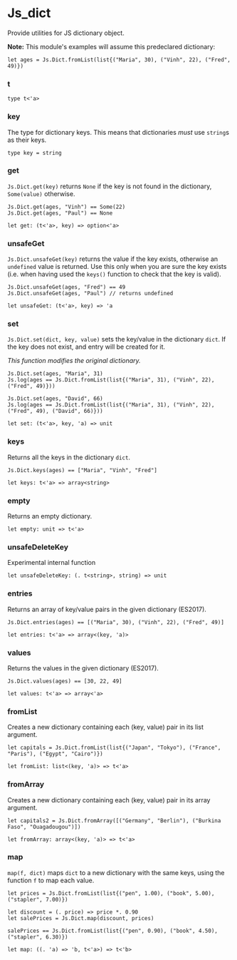 # Js_dict

<Intro>

Provide utilities for JS dictionary object.

**Note:** This module's examples will assume this predeclared dictionary:

```res prelude
let ages = Js.Dict.fromList(list{("Maria", 30), ("Vinh", 22), ("Fred", 49)})
```

</Intro>


### t


```res sig
type t<'a>
```

### key
The type for dictionary keys. This means that dictionaries *must* use `string`s as their keys.

```res sig
type key = string
```

### get
`Js.Dict.get(key)` returns `None` if the key is not found in the dictionary,
`Some(value)` otherwise.

```res example
Js.Dict.get(ages, "Vinh") == Some(22)
Js.Dict.get(ages, "Paul") == None
```

```res sig
let get: (t<'a>, key) => option<'a>
```

### unsafeGet
`Js.Dict.unsafeGet(key)` returns the value if the key exists, otherwise an `undefined` value is returned. Use this only when you are sure the key exists (i.e. when having used the `keys()` function to check that the key is valid).

```res example
Js.Dict.unsafeGet(ages, "Fred") == 49
Js.Dict.unsafeGet(ages, "Paul") // returns undefined
```

```res sig
let unsafeGet: (t<'a>, key) => 'a
```

### set
`Js.Dict.set(dict, key, value)` sets the key/value in the dictionary `dict`. If
the key does not exist, and entry will be created for it.

*This function modifies the original dictionary.*

```res example
Js.Dict.set(ages, "Maria", 31)
Js.log(ages == Js.Dict.fromList(list{("Maria", 31), ("Vinh", 22), ("Fred", 49)}))

Js.Dict.set(ages, "David", 66)
Js.log(ages == Js.Dict.fromList(list{("Maria", 31), ("Vinh", 22), ("Fred", 49), ("David", 66)}))
```

```res sig
let set: (t<'a>, key, 'a) => unit
```

### keys
Returns all the keys in the dictionary `dict`.

```res example
Js.Dict.keys(ages) == ["Maria", "Vinh", "Fred"]
```

```res sig
let keys: t<'a> => array<string>
```

### empty
Returns an empty dictionary.

```res sig
let empty: unit => t<'a>
```

### unsafeDeleteKey
Experimental internal function

```res sig
let unsafeDeleteKey: (. t<string>, string) => unit
```

### entries
Returns an array of key/value pairs in the given dictionary (ES2017).

```res example
Js.Dict.entries(ages) == [("Maria", 30), ("Vinh", 22), ("Fred", 49)]
```

```res sig
let entries: t<'a> => array<(key, 'a)>
```

### values
Returns the values in the given dictionary (ES2017).

```res example
Js.Dict.values(ages) == [30, 22, 49]
```

```res sig
let values: t<'a> => array<'a>
```

### fromList
Creates a new dictionary containing each (key, value) pair in its list
argument.

```res example
let capitals = Js.Dict.fromList(list{("Japan", "Tokyo"), ("France", "Paris"), ("Egypt", "Cairo")})
```

```res sig
let fromList: list<(key, 'a)> => t<'a>
```

### fromArray
Creates a new dictionary containing each (key, value) pair in its array
argument.

```res example
let capitals2 = Js.Dict.fromArray([("Germany", "Berlin"), ("Burkina Faso", "Ouagadougou")])
```

```res sig
let fromArray: array<(key, 'a)> => t<'a>
```

### map
`map(f, dict)` maps `dict` to a new dictionary with the same keys, using the
function `f` to map each value.

```res example
let prices = Js.Dict.fromList(list{("pen", 1.00), ("book", 5.00), ("stapler", 7.00)})

let discount = (. price) => price *. 0.90
let salePrices = Js.Dict.map(discount, prices)

salePrices == Js.Dict.fromList(list{("pen", 0.90), ("book", 4.50), ("stapler", 6.30)})
```

```res sig
let map: ((. 'a) => 'b, t<'a>) => t<'b>
```
